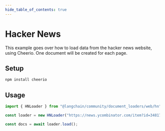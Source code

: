 ```yaml
---
hide_table_of_contents: true
---
```


# Hacker News

This example goes over how to load data from the hacker news website, using Cheerio. One document will be created for each page.

## Setup

```bash npm2yarn
npm install cheerio
```

## Usage

```typescript
import { HNLoader } from "@langchain/community/document_loaders/web/hn";

const loader = new HNLoader("https://news.ycombinator.com/item?id=34817881");

const docs = await loader.load();
```
